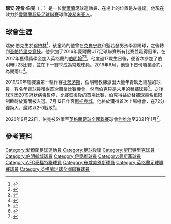 {{noteTA
|G1=Football
|G2=FAcup
}}
{{Infobox football biography
| name           = 瑞安·伯克<br>Ryan Burke
| image          = 
| caption        = 
| fullname       = Ryan Darren Burke<ref>{{cite web |url=https://www.efl.com/siteassets/image/201920/efl-professional-retain-list--free-transfers---2018-19.pdf |title=Club list of registered players |publisher=English Football League |page=4 |date=18 May 2019 |accessdate=19 June 2020 |archive-date=2020-12-31 |archive-url=https://web.archive.org/web/20201231215658/https://www.efl.com/siteassets/image/201920/efl-professional-retain-list--free-transfers---2018-19.pdf |dead-url=no }}</ref>
| birth_date     = {{birth date and age|2000|11|23|df=y}}<ref name=BCFCProfile/>
| birth_place    = [[愛爾蘭|愛爾蘭]][[都柏林|都柏林]]
| height         = 
|position    = [[後衛_(足球)|左邊衛]]
|currentclub = [[波希米亚人足球俱乐部|波希米亚人]]
| clubnumber     = 
| youthyears1    = 2009–2012 | youthclubs1 = [[克魯寧聯足球會|克鲁宁联]]
| youthyears2    = 2012–2016 | youthclubs2 = 聖若瑟男孩
| youthyears3    = 2016–2017 | youthclubs3 = [[圣帕特里克竞技足球俱乐部|圣帕特里克竞技]]
| youthyears4    = 2017–2019 | youthclubs4 = [[伯明翰足球會|伯明翰]]
| years1         = 2019–2021 | clubs1 = [[伯明翰足球會|伯明翰]]  |caps1 = 1 |goals1 = 0
| years2         = 2020–2021 | clubs2 = → [[约维尔足球俱乐部|约维尔]] |caps2 = 5 |goals2 = 0
| years3         = 2021–2022 | clubs3 =  [[曼斯菲尔德城足球俱乐部|曼斯菲尔德城]] |caps3 = 4 |goals3 = 0
| years4         = 2021–2022 | clubs4 = → [[AFC泰福特聯|AFC泰福特聯]] |caps4 = 15 |goals4 = 1
| years5         = 2022– | clubs5 = → [[波希米亚人足球俱乐部|波希米亚人]] |caps5 = 0 |goals5 = 0
| nationalyears1 =           | nationalteam1 = [[愛爾蘭17歲以下國家足球隊|愛爾蘭U16]] | nationalcaps1 =  | nationalgoals1 = 
| club-update    = 16:59, 21 November 2020 (UTC)
}}
'''瑞安·達倫·伯克'''（{{lang-en|'''Ryan Darren Burke'''}}；{{bd|2000年|11月23日}}）是一位[[愛爾蘭|愛爾蘭]]足球運動員，在場上的位置是左邊衛。他現在效力於[[愛爾蘭超級足球聯賽|愛爾蘭超級足球聯賽]]球隊[[波希米亚人足球俱乐部|波希米亚人]]。

==球會生涯==
瑞安·伯克生於[[都柏林|都柏林]]<ref name=BCFCProfile>{{cite web |url=https://www.bcfc.com/birmingham-city/players/ryan-burke/ |title=Ryan Burke |publisher=Birmingham City F.C. |accessdate=19 June 2020 |archive-date=2020-08-05 |archive-url=https://web.archive.org/web/20200805225052/https://www.bcfc.com/birmingham-city/players/ryan-burke/ |dead-url=no }}</ref>，孩童時的他曾在[[克魯寧聯足球會|克鲁宁联]]和聖若瑟男孩學習踢球，之後轉到[[圣帕特里克竞技足球俱乐部|圣帕特里克竞技]]。他參加了2016年愛爾蘭U17足球聯賽所有比賽並贏得冠軍，在2017年獲得獎學金加入英格蘭的[[伯明翰足球會|伯明翰]]<ref>{{cite web |url=https://www.stpatsfc.com/news.php?id=7559 |title=Ryan Burke to join Birmingham City |publisher=St Patrick's Athletic F.C. |date=7 June 2017 |accessdate=19 June 2020 |archive-date=2021-01-23 |archive-url=https://web.archive.org/web/20210123071644/https://www.stpatsfc.com/news.php?id=7559 |dead-url=no }}</ref><ref>{{cite news |url=https://www.birminghammail.co.uk/sport/football/transfer-news/birmingham-city-news-transfers-steve-14352110 |title=Birmingham City news and transfers: Steve Cotterill's future; Fears over finances; Fans want answers |first=Steve |last=Wollaston |newspaper=Birmingham Mail |date=1 March 2018 |accessdate=19 June 2020 |archive-date=2019-08-06 |archive-url=https://web.archive.org/web/20190806230535/https://www.birminghammail.co.uk/sport/football/transfer-news/birmingham-city-news-transfers-steve-14352110 |dead-url=no }}</ref>。他度過17歲生日後，便首次參加了伯明翰U23比賽，並在下一賽季成為常規球員。2019年6月，他簽下首份職業合約，為期兩年<ref name=TurnsPro>{{cite news |url=https://www.bcfc.com/news/articles/2019/burke-pens-first-professional-deal/ |title=Burke pens first professional deal |publisher=Birmingham City F.C. |date=25 June 2019 |accessdate=19 June 2020 |archive-date=2020-07-12 |archive-url=https://web.archive.org/web/20200712143436/https://www.bcfc.com/news/articles/2019/burke-pens-first-professional-deal/ |dead-url=no }}</ref>。

2019/20年聯賽盃第一輪作客[[朴茨茅斯足球俱乐部|朴茨茅斯]]，伯明翰教練{{tsl|en|Pep Clotet|佩普·克洛泰特}}派出大量年青缺乏經驗的球員，數名年青球員獲得首次職業比賽機會，然而伯克只是未用的替補球員<ref>{{cite news |url=https://www.birminghammail.co.uk/sport/football/football-news/birmingham-city-player-ratings-jude-16711571 |title=Birmingham City player ratings: Jude Bellingham shines bright despite defeat |first=Joseph |last=Chapman |newspaper=Birmingham Mail |date=6 August 2019 |accessdate=19 June 2020 |archive-date=2019-08-06 |archive-url=https://web.archive.org/web/20190806224904/https://www.birminghammail.co.uk/sport/football/football-news/birmingham-city-player-ratings-jude-16711571 |dead-url=no }}</ref>。之後球季因[[2019冠状病毒病英国疫情|2019冠状病毒]]暫停，比賽恢復後的首場比賽，伯克得益於替補球員名單限制臨時放寬而被入選。7月12日作客[[斯托克城足球俱乐部|斯托克城]]，他終於獲得首次上場機會，在72分鐘換入，最終以2-0戰敗<ref>{{cite news |url=https://www.bbc.co.uk/sport/football/52177723 |title=Stoke City 2–0 Birmingham City |first=Phil |last=Cartwright |website=BBC Sport |date=12 July 2020 |accessdate=12 July 2020 |archive-date=2020-09-30 |archive-url=https://web.archive.org/web/20200930080350/https://www.bbc.co.uk/sport/football/52177723 |dead-url=no }}</ref>。

2020年9月22日，伯克被外借至[[英格蘭足球全國聯賽_(第一級)|英格蘭足球全國聯賽]]球會[[约维尔足球俱乐部|约维尔]]至2021年1月<ref>{{cite web |url=https://www.bcfc.com/news/articles/2020/ryan-burke-makes-yeovil-loan-move/ |title=Ryan Burke makes Yeovil Town loan move |publisher=Birmingham City F.C. |date=22 September 2020 |accessdate=22 September 2020 |archive-date=2021-01-19 |archive-url=https://web.archive.org/web/20210119011432/https://bcfc.com/news/articles/2020/ryan-burke-makes-yeovil-loan-move/ |dead-url=no }}</ref>。

==參考資料==
{{reflist}}

{{DEFAULTSORT:Burke, Ryan}}
[[Category:愛爾蘭足球運動員|Category:愛爾蘭足球運動員]]
[[Category:足球後衛|Category:足球後衛]]
[[Category:聖巴特里克球員|Category:聖巴特里克球員]]
[[Category:伯明翰城球員|Category:伯明翰城球員]]
[[Category:伊奧維球員|Category:伊奧維球員]]
[[Category:曼斯菲球員|Category:曼斯菲球員]]
[[Category:AFC泰福特聯球員|Category:AFC泰福特聯球員]]
[[Category:布咸美恩斯球員|Category:布咸美恩斯球員]]
[[Category:英格蘭足球聯賽球員|Category:英格蘭足球聯賽球員]]
[[Category:英格蘭足球全國聯賽球員|Category:英格蘭足球全國聯賽球員]]